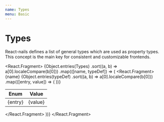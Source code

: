 ```yaml
---
name: Types
menu: Basic
---
```



# Types

React-nails defines a list of general types which are used as property types. This concept is the main key for consistent and customizable frontends.

<React.Fragment>
    {Object.entries(Types)
        .sort((a, b) => a[0].localeCompare(b[0]))
        .map(([name, typeDef]) => (
            <React.Fragment>
                <HeaderText size="large">{name}</HeaderText>
                <table>
                    <thead>
                        <tr>
                            <th>Enum</th>
                            <th>Value</th>
                        </tr>
                    </thead>
                    <tbody>
                        {Object.entries(typeDef)
                            .sort((a, b) => a[0].localeCompare(b[0]))
                            .map(([entry, value]) => (
                                <tr key={entry}>
                                    <td>{entry}</td>
                                    <td>{value}</td>
                                </tr>
                            ))}
                    </tbody>
                </table>
            </React.Fragment>
        ))}
</React.Fragment>
